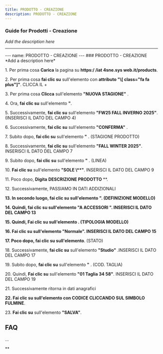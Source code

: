 ```yaml
---
title: PRODOTTO - CREAZIONE
description: PRODOTTO - CREAZIONE
---
```


### Guide for Prodotti - Creazione

*Add the description here*

***

\--- name: PRODOTTO - CREAZIONE --- ### PRODOTTO - CREAZIONE \*Add a description here\*&#x20;

1\. Per prima cosa **Carica** la pagina su **https:/ /iat 4sne.sys web.it/products**.&#x20;

2\. Per prima cosa **fai clic su** sull'elemento con **attributo "\\\[ class="fa fa plus"]"**. CLICCA IL +&#x20;

3\. Per prima cosa **Clicca** sull'elemento **"NUOVA STAGIONE"** .&#x20;

4\. Ora, **fai clic su** sull'elemento **"**.

&#x20;5\. Successivamente, **fai clic su** sull'elemento **"FW25 FALL INVERNO 2025"**. (INSERISCI IL DATO DEL CAMPO 4)

&#x20;6\. Successivamente, **fai clic su** sull'elemento **"CONFERMA"** .&#x20;

7\. Subito dopo, **fai clic su** sull'elemento **"** . (STAGIONE PRODOTTO)&#x20;

8\. Successivamente, **fai clic su** sull'elemento **"FALL WINTER 2025"**. INSERISCI IL DATO DEL CAMPO 7&#x20;

9\. Subito dopo, **fai clic su** sull'elemento **"** . (LINEA)&#x20;

10\. **Fai clic su** sull'elemento **"SOLE \\\*\*"**. INSERISCI IL DATO DEL CAMPO 9

&#x20;11\. Poco dopo, **Digita** **DESCRIZIONE PRODOTTO** \*\*.

&#x20;12\. Successivamente, PASSIAMO IN DATI ADDIZIONALI&#x20;

**13. In secondo luogo, fai clic su sull'elemento ". (DEFINIZIONE MODELLO)**&#x20;

**14. Quindi, fai clic su sull'elemento "A ACCESSORI ". INSERISCI IL DATO DEL CAMPO 13**&#x20;

**15. Quindi, Fai clic su sull'elemento . (TIPOLOGIA MODELLO)**&#x20;

**16. Fai clic su sull'elemento "Normale". INSERISCI IL DATO DEL CAMPO 15**&#x20;

**17. Poco dopo, fai clic su sull'elemento**. (STATO)&#x20;

18\. Successivamente, **fai clic su** sull'elemento **"Studio"** .INSERISCI IL DATO DEL CAMPO 17

&#x20;19\. Subito dopo, **fai clic su** sull'elemento **"** . (COD. TAGLIA)&#x20;

20\. Quindi, **Fai clic su** sull'elemento **"01 Taglia 34 58"**. INSERISCI IL DATO DEL CAMPO 19

21\. Successivamente ritorna in dati anagrafici&#x20;

**22. Fai clic su sull'elemento con CODICE CLICCANDO SUL SIMBOLO FULMINE**.&#x20;

23\. **Fai clic su** sull'elemento **"SALVA"**.

## FAQ

...

\*\*